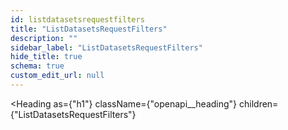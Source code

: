 ```yaml
---
id: listdatasetsrequestfilters
title: "ListDatasetsRequestFilters"
description: ""
sidebar_label: "ListDatasetsRequestFilters"
hide_title: true
schema: true
custom_edit_url: null
---
```



<Heading
  as={"h1"}
  className={"openapi__heading"}
  children={"ListDatasetsRequestFilters"}
>
</Heading>





<ul>
  <SchemaItem
    collapsible={false}
    name={"query"}
    required={false}
    schemaName={"string"}
    qualifierMessage={undefined}
    schema={{"type":"string","description":"search query substring match for name and description"}}
  >
    
  </SchemaItem>
</ul>
            